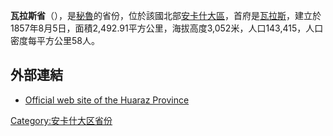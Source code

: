 '''瓦拉斯省'''（{{lang-es|Provincia de Huaraz}}），是[[秘魯|秘魯]]的省份，位於該國北部[[安卡什大區|安卡什大區]]，首府是[[瓦拉斯|瓦拉斯]]，建立於1857年8月5日，面積2,492.91平方公里，海拔高度3,052米，人口143,415，人口密度每平方公里58人。

==外部連結==
* {{es icon}} [http://www.munihuaraz.gob.pe/ Official web site of the Huaraz Province] {{Wayback|url=http://www.munihuaraz.gob.pe/ |date=20110203061127 }}

{{coord|9|31|38|S|77|32|00|W|type:city_source:kolossus-eswiki|display=title}}

{{秘魯省份|state=collapsed}}
{{秘鲁行政区划小作品}}
[[Category:安卡什大区省份|Category:安卡什大区省份]]